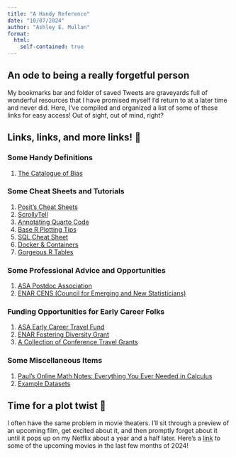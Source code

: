 ```yaml
---
title: "A Handy Reference"
date: "10/07/2024"
author: "Ashley E. Mullan"
format:
  html:
    self-contained: true
---
```


## An ode to being a really forgetful person

My bookmarks bar and folder of saved Tweets are graveyards full of wonderful resources that I have promised myself I'd return to at a later time and never did. Here, I've compiled and organized a list of some of these links for easy access! Out of sight, out of mind, right? 

## Links, links, and more links! 🔗

### Some Handy Definitions

1. [The Catalogue of Bias](https://catalogofbias.org/)

### Some Cheat Sheets and Tutorials
1. [Posit's Cheat Sheets](https://posit.co/resources/cheatsheets/)
2. [ScrollyTell](https://github.com/mschnetzer/scrollytell_arbeitszeit)
3. [Annotating Quarto Code](https://www.productive-r-workflow.com/quarto-tricks#code-annotation)
4. [Base R Plotting Tips](https://r-charts.com/base-r/)
5. [SQL Cheat Sheet](https://x.com/thenaijacarguy/status/1818051495553552536?s=12)
6. [Docker & Containers](https://gjhunt.github.io/repro_course/)
7. [Gorgeous R Tables](https://rfortherestofus.com/2019/11/how-to-make-beautiful-tables-in-r)

### Some Professional Advice and Opportunities
1. [ASA Postdoc Association](https://asapostdocs.org/)
2. [ENAR CENS (Council for Emerging and New Statisticians)](https://cens-enar.github.io/cens_website/)

### Funding Opportunities for Early Career Folks
1. [ASA Early Career Travel Fund](https://www.amstat.org/your-career/awards/student-and-early-career-travel-fund)
2. [ENAR Fostering Diversity Grant](https://www.enar.org/meetings/FosteringDiversity/)
3. [A Collection of Conference Travel Grants](https://docs.google.com/document/d/1RvWdHQL-15LJW6uYVNNQoa5bM4DenbggqEF7JIXPacI/edit?usp=sharing)


### Some Miscellaneous Items
1. [Paul's Online Math Notes: Everything You Ever Needed in Calculus](https://tutorial.math.lamar.edu/)
2. [Example Datasets](https://vincentarelbundock.github.io/Rdatasets/index.html)

## Time for a plot twist 📖

I often have the same problem in movie theaters. I'll sit through a preview of an upcoming film, get excited about it, and then promptly forget about it until it pops up on my Netflix about a year and a half later. Here's a [link](https://www.ign.com/upcoming/movies) to some of the upcoming movies in the last few months of 2024!


